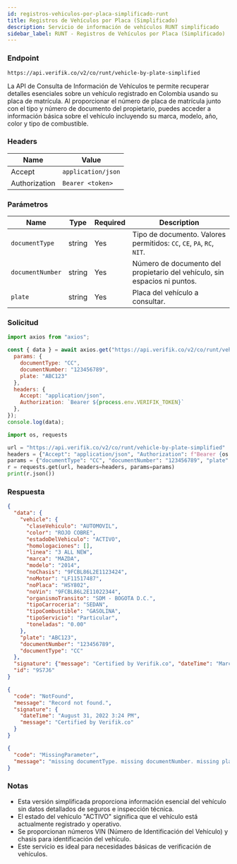 ```yaml
---
id: registros-vehiculos-por-placa-simplificado-runt
title: Registros de Vehículos por Placa (Simplificado)
description: Servicio de información de vehículos RUNT simplificado
sidebar_label: RUNT - Registros de Vehículos por Placa (Simplificado)
---
```



### Endpoint

```
https://api.verifik.co/v2/co/runt/vehicle-by-plate-simplified
```

La API de Consulta de Información de Vehículos te permite recuperar detalles esenciales sobre un vehículo registrado en Colombia usando su placa de matrícula. Al proporcionar el número de placa de matrícula junto con el tipo y número de documento del propietario, puedes acceder a información básica sobre el vehículo incluyendo su marca, modelo, año, color y tipo de combustible.

### Headers

| Name | Value |
| --- | --- |
| Accept | `application/json` |
| Authorization | `Bearer <token>` |

### Parámetros

| Name | Type | Required | Description |
| --- | --- | --- | --- |
| `documentType` | string | Yes | Tipo de documento. Valores permitidos: `CC`, `CE`, `PA`, `RC`, `NIT`. |
| `documentNumber` | string | Yes | Número de documento del propietario del vehículo, sin espacios ni puntos. |
| `plate` | string | Yes | Placa del vehículo a consultar. |

### Solicitud

<Tabs>
  <TabItem value="node" label="Node.js">

```javascript
import axios from "axios";

const { data } = await axios.get("https://api.verifik.co/v2/co/runt/vehicle-by-plate-simplified", {
  params: { 
    documentType: "CC", 
    documentNumber: "123456789", 
    plate: "ABC123" 
  },
  headers: { 
    Accept: "application/json", 
    Authorization: `Bearer ${process.env.VERIFIK_TOKEN}` 
  },
});
console.log(data);
```

  </TabItem>
  <TabItem value="python" label="Python">

```python
import os, requests

url = "https://api.verifik.co/v2/co/runt/vehicle-by-plate-simplified"
headers = {"Accept": "application/json", "Authorization": f"Bearer {os.getenv('VERIFIK_TOKEN')}"}
params = {"documentType": "CC", "documentNumber": "123456789", "plate": "ABC123"}
r = requests.get(url, headers=headers, params=params)
print(r.json())
```

  </TabItem>
</Tabs>

### Respuesta

<Tabs>
  <TabItem value="200" label="200">

```json
{
  "data": {
    "vehicle": {
      "claseVehiculo": "AUTOMOVIL",
      "color": "ROJO COBRE",
      "estadoDelVehiculo": "ACTIVO",
      "homologaciones": [],
      "linea": "3 ALL NEW",
      "marca": "MAZDA",
      "modelo": "2014",
      "noChasis": "9FCBL86L2E1123424",
      "noMotor": "LF11517487",
      "noPlaca": "HSY802",
      "noVin": "9FCBL86L2E11022344",
      "organismoTransito": "SDM - BOGOTA D.C.",
      "tipoCarroceria": "SEDAN",
      "tipoCombustible": "GASOLINA",
      "tipoServicio": "Particular",
      "toneladas": "0.00"
    },
    "plate": "ABC123",
    "documentNumber": "123456789",
    "documentType": "CC"
  },
  "signature": {"message": "Certified by Verifik.co", "dateTime": "March 14, 2024 2:11 PM"},
  "id": "9S7J6"
}
```

  </TabItem>
  <TabItem value="404" label="404">

```json
{
  "code": "NotFound",
  "message": "Record not found.",
  "signature": {
    "dateTime": "August 31, 2022 3:24 PM",
    "message": "Certified by Verifik.co"
  }
}
```

  </TabItem>
  <TabItem value="409" label="409">

```json
{
  "code": "MissingParameter",
  "message": "missing documentType. missing documentNumber. missing plate"
}
```

  </TabItem>
</Tabs>

### Notas

- Esta versión simplificada proporciona información esencial del vehículo sin datos detallados de seguros e inspección técnica.
- El estado del vehículo "ACTIVO" significa que el vehículo está actualmente registrado y operativo.
- Se proporcionan números VIN (Número de Identificación del Vehículo) y chasis para identificación del vehículo.
- Este servicio es ideal para necesidades básicas de verificación de vehículos.
